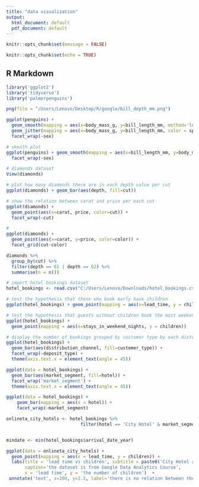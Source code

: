---
title: "data visualization"
output:
  html_document: default
  pdf_document: default
---

```{r}
knitr::opts_chunk$set(message = FALSE)
```


```{r setup, include=FALSE}
knitr::opts_chunk$set(echo = TRUE)
```

## R Markdown

```{r results='hide', message=FALSE, warning=FALSE}
library('ggplot2')
library('tidyverse')
library('palmerpenguins')

png(file = "/Users/Lenovo/Desktop/R/google/bill_depth_mm.png")
```

```{r results='hide', message=FALSE, warning=FALSE}
ggplot(penguins) + 
  geom_smooth(mapping = aes(x=body_mass_g, y=bill_length_mm, method='loess', color = species)) +
  geom_jitter(mapping = aes(x=body_mass_g, y=bill_length_mm, color = species)) +
  facet_wrap(~sex)
```


```{r results='hide', message=FALSE, warning=FALSE}
# smooth plot
ggplot(penguins) + geom_smooth(mapping = aes(x=bill_length_mm, y=body_mass_g, fill=island)) +
  facet_wrap(~sex)
```

```{r results='hide', message=FALSE, warning=FALSE}
# diamonds dataset
View(diamonds)
```

```{r results='hide', message=FALSE, warning=FALSE}
# plot how many diamonds there are in each depth value per cut
ggplot(diamonds) + geom_bar(aes(depth, fill=cut))
```

```{r results='hide', message=FALSE, warning=FALSE}
# show the relation between carat and price per each cut
ggplot(diamonds) +
  geom_point(aes(x=carat, price, color=cut)) + 
  facet_wrap(~cut)
```

```{r results='hide', message=FALSE, warning=FALSE}
# 
ggplot(diamonds) + 
  geom_point(aes(x=carat, y=price, color=color)) +
  facet_grid(cut~color)

```

```{r results='hide', message=FALSE, warning=FALSE}
diamonds %>%
  group_by(cut) %>%
  filter(depth == 61 | depth == 62) %>%
  summarise(n = n())
```

```{r results='hide', message=FALSE, warning=FALSE}

# import hotel bookings dataset 
hotel_bookings <- read.csv("C:/Users/Lenovo/Downloads/hotel_bookings.csv")
```

```{r results='hide', message=FALSE, warning=FALSE}

# test the hypothesis that those who book early have children
ggplot(hotel_bookings) + geom_point(mapping = aes(x=lead_time, y = children))
```



```{r results='hide', message=FALSE, warning=FALSE}
# test the hypothesis that guests without children book the most weekend nights
ggplot(hotel_bookings) + 
  geom_point(mapping = aes(x=stays_in_weekend_nights, y = children)) 
```

```{r results='hide', message=FALSE, warning=FALSE}
# display the number of bookings grouped by customer type by each distribution channel 
ggplot(hotel_bookings) +
  geom_bar(aes(distribution_channel, fill=customer_type)) +
  facet_wrap(~deposit_type) +
  theme(axis.text.x = element_text(angle = 45))
```

```{r results='hide', message=FALSE, warning=FALSE}
ggplot(data = hotel_bookings) +
  geom_bar(aes(market_segment, fill=hotel)) +
  facet_wrap('market_segment') +
  theme(axis.text.x = element_text(angle = 45))
```

```{r results='hide', message=FALSE, warning=FALSE}
ggplot(data = hotel_bookings) +
    geom_bar(mapping = aes(x = hotel)) +
    facet_wrap(~market_segment)
```
```{r results='hide', message=FALSE, warning=FALSE}
onlineta_city_hotels <- hotel_bookings %>%
                            filter(hotel == 'City Hotel' & market_segment=="Online TA")


mindate <- min(hotel_bookings$arrival_date_year)

ggplot(data = onlineta_city_hotels) +
  geom_point(mapping = aes(x = lead_time, y = children)) +
  labs(title = 'lead time vs children', subtitle = paste0('City Hotel and Online TA ', mindate),
       caption='the dataset is from Google Data Analytics Course',
       x = 'lead time', y = 'the number of children')  +
 annotate('text', x=200, y=2.5, label='there is no relation between the lead time and children number')
```

```{r}

```


